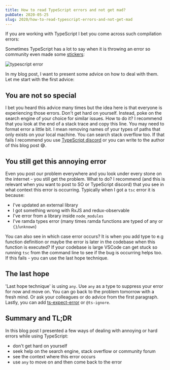```yaml
---
title: How to read TypeScript errors and not get mad?
pubDate: 2020-05-25
slug: 2020/how-to-read-typescript-errors-and-not-get-mad
---
```



If you are working with TypeScript I bet you come across such compilation errors:

<BlogPostImage src="2020-05-25-error" alt="RxJS error" />

Sometimes TypeScript has a lot to say when it is throwing an error so community even made some [stickers](https://github.com/orta/typescript-stickers):

![typescript error](https://raw.githubusercontent.com/orta/typescript-stickers/master/images/2x1%20Inch%20Rectangle%20alt%202.png)

In my blog post, I want to present some advice on how to deal with them. Let me start with the first
advice:

## You are not so special

I bet you heard this advice many times but the idea here is that everyone is experiencing those errors.
Don't get hard on yourself. Instead, poke on the search engine of your choice for similar issues. How
to do it? I recommend that you look at the end of a stack trace and copy this line. You may need to
format error a little bit. I mean removing names of your types of paths that only exists on your local
machine. You can search stack overflow too. If that fails I recommend you use [TypeScript discord](https://discord.com/invite/typescript)
or you can write to the author of this blog post 😅.

## You still get this annoying error

Even you post our problem everywhere and you look under every stone on the internet - you still get
the problem. What to do? I recommend (and this is relevant when you want to post to SO or TypeScript discord)
that you see in what context this error is occurring. Typically when I got a `tsc`
error it is because:

- I've updated an external library
- I got something wrong with RxJS and redux-observable
- I've error from a library inside `node_modules`
- I've ramda types error (many times ramda functions are typed of any or `{}`/`unknown`)

You can also see in which case error occurs? It is when you add type to e.g function definition or
maybe the error is later in the codebase when this function is executed? If your codebase is large VSCode
can get stuck so running `tsc` from the command line to see if the bug is occurring helps too.
If this fails - you can use the last hope technique.

## The last hope

'Last hope technique' is using `any`. Use `any` as a type to suppress your error for now and move on.
You can go back to the problem tomorrow with a fresh mind. Or ask your colleagues or do advice from
the first paragraph. Lastly, you can add [ts-expect-error](https://www.typescriptlang.org/docs/handbook/release-notes/typescript-3-9.html#-ts-expect-error-comments)
or `@ts-ignore`.

## Summary and TL;DR

In this blog post I presented a few ways of dealing with annoying or hard errors while using TypeScript:

- don't get hard on yourself
- seek help on the search engine, stack overflow or community forum
- see the context where this error occurs
- use `any` to move on and then come back to the error
